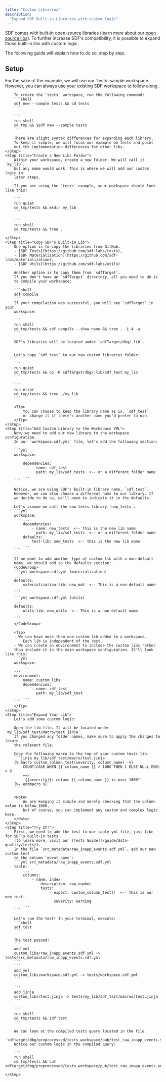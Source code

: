 ```yaml
---
title: "Custom Libraries"
description:
  "Expand SDF Built-in Libraries with custom logic"
---
```


SDF comes with built-in open-source libraries (learn more about our [open source libs](/introduction/open-source)).
To further increase SDF's compatibility, it is possible to expand those built-in libs with custom logic.

The following guide will explain how to do so, step by step.

## Setup
<Steps> 
    <Step title="Open an SDF workspace">
        For the sake of the example, we will use our `tests` sample workspace.
        However, you can always use your existing SDF workspace to follow along.
        
        To create the `tests` workspace, run the following command:
        ```shell
        sdf new --sample tests && cd tests
        ```

        ```
        run shell
        cd tmp && $sdf new --sample tests
        ```
        
        There are slight syntax differences for expanding each library.
        To keep it simple, we will focus our example on tests and point
        out the implementation differences for other libs.
    </Step>
    <Step title="Create a New Libs Folder">
        Within your workspace, create a new folder. We will call it `my_lib`, 
        but any name would work. This is where we will add our custom logic in 
        later steps.

        If you are using the `tests` example, your workspace should look like this:

        ```
        run quiet
        cd tmp/tests && mkdir my_lib
        ```

        ```
        run shell
        cd tmp/tests && tree .
        ```
    </Step>
    <Step title="Copy SDF's Built-in Lib">
        One option is to copy the libraries from GitHub:
        - [SDF Tests](https://github.com/sdf-labs/tests), 
        - [SDF Materialization](https://github.com/sdf-labs/materialization), 
        - [SDF Utils](https://github.com/sdf-labs/utils)

        Another option is to copy them from `sdfTarget`.
        If you don't have an `sdfTarget` directory, all you need to do is 
        to compile your workspace:

        ```shell 
        sdf compile
        ```
        If your compilation was successful, you will see `sdfTarget` in your
        workspace:
        
        ```
        run shell
        cd tmp/tests && sdf compile --show none && tree . -L 4 -a
        ```

        SDF's libraries will be located under `sdfTarget/dbg/.lib`.

        
        Let's copy `sdf_test` to our new custom libraries folder:

        ```
        run quiet
        cd tmp/tests && cp -R sdfTarget/dbg/.lib/sdf_test my_lib
        ```
        
        ```
        run error
        cd tmp/tests && tree ./my_lib 
        ```

        <Tip>
            You can choose to keep the library name as is, `sdf_test`, 
            or change it if there's another name you'd prefer to use.
        </Tip>
    </Step>
    <Step title="Add Custom Library to the Workspace YML">
        Now, we need to add our new library to the workspace configuration.
        In our `workspace.sdf.yml` file, let's add the following section:

        ```yml
        workspace:
            ...
            dependencies:
                - name: sdf_test
                  path: my_lib/sdf_tests  <-- or a different folder name
            ...
        ```

        Notice, we are using SDF's built-in library name, `sdf_test`. 
        However, we can also choose a different name to our library. If 
        we decide to do so, we'll need to indicate it in the defaults.

        Let's assume we call the new tests library `new_tests`:
        ```yml
        workspace:
            ...
            dependencies:
                - name: new_tests  <-- this is the new lib name
                  path: my_lib/sdf_tests  <-- or a different folder name
            defaults:
                test-lib: new_tests  <-- this is the new lib name
            ...
        ```

        If we want to add another type of custom lib with a non-default
        name, we should add to the defaults section:
        <CodeGroup>
        ```yml workspace.sdf.yml (materialization)
        ...
        defaults:
            materialization-lib: new_mat  <-- This is a non-default name
        ...
        ```
        ```yml workspace.sdf.yml (utils)
        ...
        defaults:
            utils-lib: new_utils  <-- This is a non-default name
        ...
        ```
        </CodeGroup>

        <Tip>
        - We can have more than one custom lib added to a workspace. 
            Each lib is independent of the rest.
        - We can create an environment to include the custom libs rather 
        than include it in the main workspace configuration. It'll look like this:
        ```yml
        workspace:
            ...
        ---
        environment:
            name: custom_libs
            dependencies:
                - name: sdf_test
                  path: my_lib/sdf_test
            ...
        ```
        </Tip>
    </Step>
    <Step title="Expand Your Lib">
        Let's add some custom logic!

        Open the lib file. It will be located under `my_lib/sdf_test/macro/test.jinja`.
        If you changed any folder names, make sure to apply the changes to locate
        the relevant file.

        Copy the following macro to the top of your custom tests lib:
        ```jinja my_lib/sdf_test/macro/test.jinja
        {% macro custom_column_test(severity, column_name) -%}
            COUNT(CASE WHEN {{ column_name }} > 1000 THEN 1 ELSE NULL END) > 0 
            ==> 
            '{{severity}}: column {{ column_name }} is over 1000"' 
        {%- endmacro %}
        ```

        <Note>
            We are keeping it simple and merely checking that the column value is below 1000,
            but of course, you can implement any custom and complex logic here.
        </Note>
    </Step>
    <Step title="Try It!">
        First, we need to add the test to our table yml file, just like for SDF's built-in tests 
        (to learn more, visit our [Tests Guide](/guide/data-quality/tests)).
        In the file `src_metadata/raw_inapp_events.sdf.yml`, add our new custom test
        to the column `event_name`:
        ```yml src_metadata/raw_inapp_events.sdf.yml
        table:
            ...
            columns:
                - name: index
                    description: row_number
                    tests:
                        - expect: custom_column_test()  <-- this is our new test!
                          severity: warning
            ... 
        ```

        Let's run the test! In your terminal, execute:
        ```shell
        sdf test
        ```

        The test passed! 
        ```
        add yml
        custom_libs/raw_inapp_events.sdf.yml -> tests/src_metadata/raw_inapp_events.sdf.yml
        ```
        ```
        add yml
        custom_libs/workspace.sdf.yml -> tests/workspace.sdf.yml
        ```

        ```
        add jinja
        custom_libs/test.jinja -> tests/my_lib/sdf_test/macros/test.jinja
        ```
        
        ```
        run shell
        cd tmp/tests && sdf test
        ```

        We can look at the compiled tests query located in the file 
        `sdftarget/dbg/preprocessed/tests_workspace/pub/test_raw_inapp_events.sql`.
        Notice our custom logic in the compiled query:

        ```
        run shell
        cd tmp/tests && cat sdftarget/dbg/preprocessed/tests_workspace/pub/test_raw_inapp_events.sql
        ```
    </Step>
</Steps>
